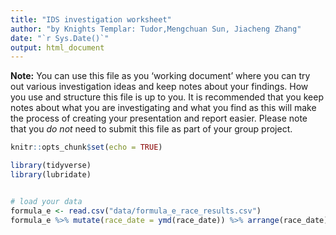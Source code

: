 ```yaml
---
title: "IDS investigation worksheet"
author: "by Knights Templar: Tudor,Mengchuan Sun, Jiacheng Zhang"
date: "`r Sys.Date()`"
output: html_document
---
```


**Note:** You can use this file as you 'working document' where you can try out various investigation ideas and keep notes about your findings. How you use and structure this file is up to you. It is recommended that you keep notes about what you are investigating and what you find as this will make the process of creating your presentation and report easier. Please note that you _do not_ need to submit this file as part of your group project.



```r
knitr::opts_chunk$set(echo = TRUE)
```


```r
library(tidyverse)
library(lubridate)



```


```r
# load your data 
formula_e <- read.csv("data/formula_e_race_results.csv")
formula_e %>% mutate(race_date = ymd(race_date)) %>% arrange(race_date) 




```


